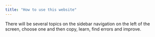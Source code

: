 ```yaml
---
title: "How to use this website"
---
```


There will be several topics on the sidebar navigation on the left of the screen, choose one and then copy, learn, find errors and improve.